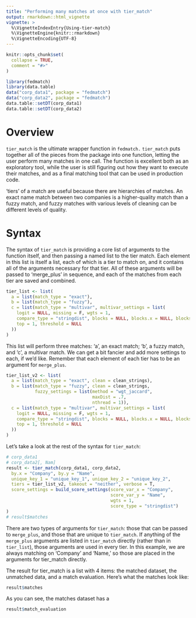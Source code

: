 ```yaml
---
title: "Performing many matches at once with tier_match"
output: rmarkdown::html_vignette
vignette: >
  %\VignetteIndexEntry{Using-tier-match}
  %\VignetteEngine{knitr::rmarkdown}
  %\VignetteEncoding{UTF-8}
---
```


```r
knitr::opts_chunk$set(
  collapse = TRUE,
  comment = "#>"
)
```

```r
library(fedmatch)
library(data.table)
data("corp_data1", package = "fedmatch")
data("corp_data2", package = "fedmatch")
data.table::setDT(corp_data1)
data.table::setDT(corp_data2)
```

# Overview

`tier_match` is the ultimate wrapper function in `fedmatch.` `tier_match` puts together all of the pieces from the package into one function, letting the user perform many matches in one call. The function is excellent both as an exploratory tool, while the user is still figuring out how they want to execute their matches, and as a final matching tool that can be used in production code. 

'tiers' of a match are useful because there are hierarchies of matches. An exact name match between two companies is a higher-quality match than a fuzzy match, and fuzzy matches with various levels of cleaning can be different levels of quality. 

# Syntax

The syntax of `tier_match` is providing a core list of arguments to the function itself, and then passing a named list to the tier match. Each element in this list is itself a list, each of which is a tier to match on, and it contains all of the arguments necessary for that tier. All of these arguments will be passed to 'merge_plus' in sequence, and each of the matches from each tier are saved and combined.

```r
tier_list <- list(
  a = list(match_type = "exact"),
  b = list(match_type = "fuzzy"),
  c = list(match_type = "multivar", multivar_settings = list(
    logit = NULL, missing = F, wgts = 1,
    compare_type = "stringdist", blocks = NULL, blocks.x = NULL, blocks.y = NULL,
    top = 1, threshold = NULL
  ))
)
```

This list will perform three matches: 'a', an exact match; 'b', a fuzzy match, and 'c', a multivar match. We can get a bit fancier and add more settings to each, if we'd like. Remember that each element of each tier has to be an argument for `merge_plus`.

```r
tier_list_v2 <- list(
  a = list(match_type = "exact", clean = clean_strings),
  b = list(match_type = "fuzzy", clean = clean_strings,
           fuzzy_settings = list(method = "wgt_jaccard",
                                 maxDist = .7,
                                 nthread = 1)),
  c = list(match_type = "multivar", multivar_settings = list(
    logit = NULL, missing = F, wgts = 1,
    compare_type = "stringdist", blocks = NULL, blocks.x = NULL, blocks.y = NULL,
    top = 1, threshold = NULL
  ))
)
```

Let's take a look at the rest of the syntax for `tier_match`:

```r
# corp_data1
# corp_data2[, Nam]
result <- tier_match(corp_data1, corp_data2,
  by.x = "Company", by.y = "Name",
  unique_key_1 = "unique_key_1", unique_key_2 = "unique_key_2",
  tiers = tier_list_v2, takeout = "neither", verbose = T,
  score_settings = build_score_settings(score_var_x = "Company",
                                        score_var_y = "Name",
                                        wgts = 1,
                                        score_type = "stringdist")
)
# result$matches
```

There are two types of arguments for `tier_match`: those that can be passed to `merge_plus`, and those that are unique to `tier_match`. If anything of the `merge_plus` arguments are listed in `tier_match` directly (rather than in `tier_list`), those arguments are used in every tier. In this example, we are always matching on 'Company' and 'Name,' so those are placed in the arguments for tier_match directly.

The result for tier_match is a list with 4 items: the matched dataset, the unmatched data, and a match evaluation.
Here's what the matches look like:

```r
result$matches
```

As you can see, the matches dataset has a 

```r
result$match_evaluation
```
